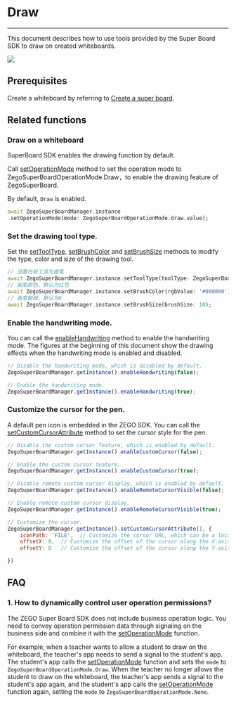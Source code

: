 # Draw 

- - -


This document describes how to use tools provided by the Super Board SDK to draw on created whiteboards.

<Frame width="512" height="auto" caption=""><img src="https://storage.zego.im/sdk-doc/Pics/WhiteboardView/postman/superboard_scatch.gif" /></Frame>

## Prerequisites

Create a whiteboard by referring to [Create a super board](../Quick%20start/Create%20white%20board.mdx).

## Related functions

### Draw on a whiteboard


<Note title="Note">

SuperBoard SDK enables the drawing function by default.
</Note>

Call [setOperationMode](https://pub.dev/documentation/zego_superboard/latest/zego_superboard/ZegoSuperBoardManager/setOperationMode.html) method to set the operation mode to ZegoSuperBoardOperationMode.Draw，to enable the drawing feature of ZegoSuperBoard.

<Note title="Note">

By default, `Draw` is enabled.
</Note>

```dart
await ZegoSuperBoardManager.instance 
.setOperationMode(mode: ZegoSuperBoardOperationMode.draw.value); 
```

### Set the drawing tool type.

Set the [setToolType](https://pub.dev/documentation/zego_superboard/latest/zego_superboard/ZegoSuperBoardManager/setToolType.html), [setBrushColor](https://pub.dev/documentation/zego_superboard/latest/zego_superboard/ZegoSuperBoardManager/setBrushColor.html) and [setBrushSize](https://pub.dev/documentation/zego_superboard/latest/zego_superboard/ZegoSuperBoardManager/setBrushSize.html) methods to modify the type, color and size of the drawing tool.

```dart
// 设置白板工具为画笔 
await ZegoSuperBoardManager.instance.setToolType(toolType: ZegoSuperBoardTool.pen); 
// 画笔颜色，默认为红色 
await ZegoSuperBoardManager.instance.setBrushColor(rgbValue: '#000000'); 
// 画笔粗细，默认为6 
await ZegoSuperBoardManager.instance.setBrushSize(brushSize: 10); 
```

### Enable the handwriting mode.

You can call the [enableHandwriting](https://pub.dev/documentation/zego_superboard/latest/zego_superboard/ZegoSuperBoardManager/enableHandwriting.html) method to enable the handwriting mode. The figures at the beginning of this document show the drawing effects when the handwriting mode is enabled and disabled.

```javascript
// Disable the handwriting mode, which is disabled by default.
ZegoSuperBoardManager.getInstance().enableHandwriting(false);

// Enable the handwriting mode.
ZegoSuperBoardManager.getInstance().enableHandwriting(true);
```

### Customize the cursor for the pen.

A default pen icon is embedded in the ZEGO SDK. You can call the [setCustomCursorAttribute](https://pub.dev/documentation/zego_superboard/latest/zego_superboard/ZegoSuperBoardManager/setCustomCursorAttribute.html) method to set the cursor style for the pen.

```javascript
// Disable the custom cursor feature, which is enabled by default.
ZegoSuperBoardManager.getInstance().enableCustomCursor(false);

// Enable the custom cursor feature.
ZegoSuperBoardManager.getInstance().enableCustomCursor(true);

// Disable remote custom cursor display, which is enabled by default.
ZegoSuperBoardManager.getInstance().enableRemoteCursorVisible(false);

// Enable remote custom cursor display. 
ZegoSuperBoardManager.getInstance().enableRemoteCursorVisible(true);

// Customize the cursor.
ZegoSuperBoardManager.getInstance().setCustomCursorAttribute(1, {
    iconPath: 'FILE',  // Customize the cursor URL, which can be a local or remote URL.
    offsetX: 0,  // Customize the offset of the cursor along the X-axis.
    offsetY: 0   // Customize the offset of the cursor along the Y-axis.

})
```

## FAQ

### 1. How to dynamically control user operation permissions?

The ZEGO Super Board SDK does not include business operation logic. You need to convey operation permission data through signaling on the business side and combine it with the [setOperationMode](https://pub.dev/documentation/zego_superboard/latest/zego_superboard/ZegoSuperBoardManager/setOperationMode.html) function.

For example, when a teacher wants to allow a student to draw on the whiteboard, the teacher's app needs to send a signal to the student's app. The student's app calls the [setOperationMode](https://pub.dev/documentation/zego_superboard/latest/zego_superboard/ZegoSuperBoardManager/setOperationMode.html) function and sets the `mode` to `ZegoSuperBoardOperationMode.Draw`. When the teacher no longer allows the student to draw on the whiteboard, the teacher's app sends a signal to the student's app again, and the student's app calls the [setOperationMode](https://pub.dev/documentation/zego_superboard/latest/zego_superboard/ZegoSuperBoardManager/setOperationMode.html) function again, setting the `mode` to `ZegoSuperBoardOperationMode.None`.
